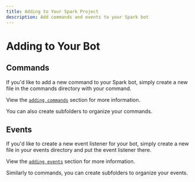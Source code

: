 ```yaml
---
title: Adding to Your Spark Project
description: Add commands and events to your Spark bot
---
```


# Adding to Your Bot

## Commands

If you'd like to add a new command to your Spark bot, simply create a new file in the commands directory with your command.

View the [`adding commands`](/guide/core-concepts/adding-commands) section for more information.

You can also create subfolders to organize your commands.

## Events 

If you'd like to create a new event listener for your bot, simply create a new file in your events directory and put the event listener there.

View the [`adding events`](/guide/core-concepts/adding-events) section for more information.

Similarly to commands, you can create subfolders to organize your events.
